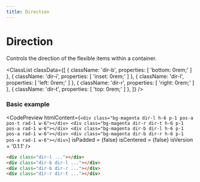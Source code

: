 ```yaml
---
title: Direction
---
```



# Direction

Controls the direction of the flexible items within a container.

<ClassList
  classData={[
    {
      className: 'dir-b',
      properties: [
        'bottom: 0rem;'
      ]
    },
    {
      className: 'dir-i',
      properties: [
        'inset: 0rem;'
      ]
    },
    {
      className: 'dir-l',
      properties: [
        'left: 0rem;'
      ]
    },
    {
      className: 'dir-r',
      properties: [
        'right: 0rem;'
      ]
    },
    {
      className: 'dir-t',
      properties: [
        'top: 0rem;'
      ]
    },
  ]}
/>

### Basic example

<CodePreview
  htmlContent={`
    <div class="bg-magenta dir-l h-6 p-1 pos-a pos-t rad-1 w-6"></div>
    <div class="bg-magenta dir-r dir-t h-6 p-1 pos-a rad-1 w-6"></div>
    <div class="bg-magenta dir-b dir-l h-6 p-1 pos-a rad-1 w-6"></div>
    <div class="bg-magenta dir-b dir-r h-6 p-1 pos-a rad-1 w-6"></div>
  `}
  isPadded = {false}
  isCentered = {false}
  isVersion = '0.1.1'
/>

```html
<div class="dir-l ..."></div>
<div class="dir-b dir-l ..."></div>
<div class="dir-b dir-r ..."></div>
<div class="dir-r dir-t ..."></div>
```